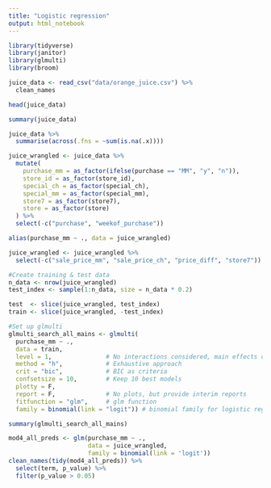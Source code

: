 ```yaml
---
title: "Logistic regression"
output: html_notebook
---
```


```r
library(tidyverse)
library(janitor)
library(glmulti)
library(broom)
```

```r
juice_data <- read_csv("data/orange_juice.csv") %>% 
  clean_names

head(juice_data)
```

```r
summary(juice_data)
```
```r
juice_data %>% 
  summarise(across(.fns = ~sum(is.na(.x))))
```


```r
juice_wrangled <- juice_data %>% 
  mutate(
    purchase_mm = as_factor(ifelse(purchase == "MM", "y", "n")),
    store_id = as_factor(store_id),
    special_ch = as_factor(special_ch),
    special_mm = as_factor(special_mm),
    store7 = as_factor(store7),
    store = as_factor(store)
  ) %>% 
  select(-c("purchase", "weekof_purchase"))
```

```r

alias(purchase_mm ~ ., data = juice_wrangled)
```

```r
juice_wrangled <- juice_wrangled %>% 
  select(-c("sale_price_mm", "sale_price_ch", "price_diff", "store7"))
```

```r
#Create training & test data
n_data <- nrow(juice_wrangled)
test_index <- sample(1:n_data, size = n_data * 0.2)

test  <- slice(juice_wrangled, test_index)
train <- slice(juice_wrangled, -test_index)

```

```r
#Set up glmulti
glmulti_search_all_mains <- glmulti(
  purchase_mm ~ ., 
  data = train,
  level = 1,               # No interactions considered, main effects only
  method = "h",            # Exhaustive approach
  crit = "bic",            # BIC as criteria
  confsetsize = 10,        # Keep 10 best models
  plotty = F, 
  report = F,              # No plots, but provide interim reports
  fitfunction = "glm",     # glm function
  family = binomial(link = "logit")) # binomial family for logistic regression
```


```r
summary(glmulti_search_all_mains)
```

```r
mod4_all_preds <- glm(purchase_mm ~ ., 
                      data = juice_wrangled, 
                      family = binomial(link = 'logit'))
clean_names(tidy(mod4_all_preds)) %>%
  select(term, p_value) %>%
  filter(p_value > 0.05)
```

